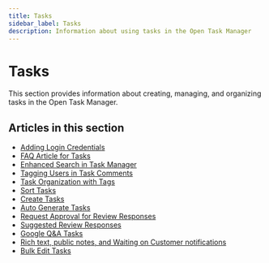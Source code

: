 ```yaml
---
title: Tasks
sidebar_label: Tasks
description: Information about using tasks in the Open Task Manager
---
```


# Tasks

This section provides information about creating, managing, and organizing tasks in the Open Task Manager.

## Articles in this section

- [Adding Login Credentials](/fulfillment/open-task-manager/tasks/adding-login-credentials)
- [FAQ Article for Tasks](/fulfillment/open-task-manager/tasks/faq-article-for-tasks)
- [Enhanced Search in Task Manager](/fulfillment/open-task-manager/tasks/enhanced-search-in-task-manager)
- [Tagging Users in Task Comments](/fulfillment/open-task-manager/tasks/tagging-users-in-task-comments)
- [Task Organization with Tags](/fulfillment/open-task-manager/tasks/using-tags)
- [Sort Tasks](/fulfillment/open-task-manager/tasks/sort-tasks)
- [Create Tasks](/fulfillment/open-task-manager/tasks/create-tasks)
- [Auto Generate Tasks](/fulfillment/open-task-manager/tasks/auto-generate-tasks)
- [Request Approval for Review Responses](/fulfillment/open-task-manager/tasks/request-approval-for-review-responses)
- [Suggested Review Responses](/fulfillment/open-task-manager/tasks/suggested-review-responses)
- [Google Q&A Tasks](/fulfillment/open-task-manager/tasks/google-q-a-tasks)
- [Rich text, public notes, and Waiting on Customer notifications](/fulfillment/open-task-manager/tasks/rich-text-public-notes-and-waiting-on-customer-notifications)
- [Bulk Edit Tasks](/fulfillment/open-task-manager/tasks/bulk-edit-tasks)